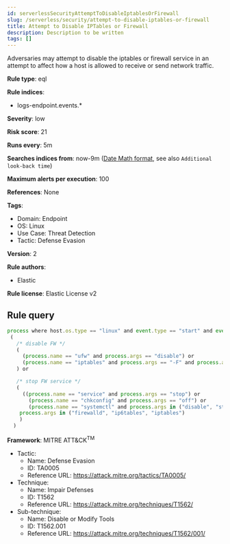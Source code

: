 ```yaml
---
id: serverlessSecurityAttemptToDisableIptablesOrFirewall
slug: /serverless/security/attempt-to-disable-iptables-or-firewall
title: Attempt to Disable IPTables or Firewall
description: Description to be written
tags: []
---
```


<div id="attempt-to-disable-iptables-or-firewall"></div>

Adversaries may attempt to disable the iptables or firewall service in an attempt to affect how a host is allowed to receive or send network traffic.

**Rule type**: eql

**Rule indices**: 

* logs-endpoint.events.*

**Severity**: low

**Risk score**: 21

**Runs every**: 5m

**Searches indices from**: now-9m ([Date Math format](((ref))/common-options.html#date-math), see also <DocLink id="serverlessSecurityRulesUiCreate" section="set-the-rules-schedule">`Additional look-back time`</DocLink>)

**Maximum alerts per execution**: 100

**References**: None

**Tags**: 

* Domain: Endpoint
* OS: Linux
* Use Case: Threat Detection
* Tactic: Defense Evasion

**Version**: 2

**Rule authors**: 

* Elastic

**Rule license**: Elastic License v2

## Rule query

```js
process where host.os.type == "linux" and event.type == "start" and event.action == "exec" and
 (
   /* disable FW */
   (
     (process.name == "ufw" and process.args == "disable") or
     (process.name == "iptables" and process.args == "-F" and process.args_count == 2)
   ) or

   /* stop FW service */
   (
     ((process.name == "service" and process.args == "stop") or
       (process.name == "chkconfig" and process.args == "off") or
       (process.name == "systemctl" and process.args in ("disable", "stop", "kill"))) and
    process.args in ("firewalld", "ip6tables", "iptables")
    )
  )

```

**Framework**: MITRE ATT&CK<sup>TM</sup>

* Tactic:
    * Name: Defense Evasion
    * ID: TA0005
    * Reference URL: https://attack.mitre.org/tactics/TA0005/
* Technique:
    * Name: Impair Defenses
    * ID: T1562
    * Reference URL: https://attack.mitre.org/techniques/T1562/
* Sub-technique:
    * Name: Disable or Modify Tools
    * ID: T1562.001
    * Reference URL: https://attack.mitre.org/techniques/T1562/001/

